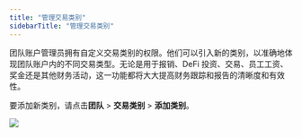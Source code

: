 ```yaml
---
title: "管理交易类别"
sidebarTitle: "管理交易类别"
---
```


团队账户管理员拥有自定义交易类别的权限。他们可以引入新的类别，以准确地体现团队账户内的不同交易类型。无论是用于报销、DeFi 投资、交易、员工工资、奖金还是其他财务活动，这一功能都将大大提高财务跟踪和报告的清晰度和有效性。

要添加新类别，请点击**团队** > **交易类别** > **添加类别**。

<img src="/cn/images/organization/org4.png" className="screenshot_modal"/>